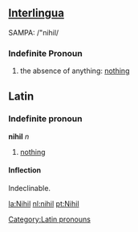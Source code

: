 ==[[Interlingua]]==
SAMPA: /"nihil/
===Indefinite Pronoun===
# the absence of anything: [[nothing]]

==Latin==
===Indefinite pronoun===
'''nihil''' ''n''
# [[nothing]]

====Inflection====
Indeclinable.

[[Category:Latin pronouns]]
[[la:Nihil]]
[[nl:nihil]]
[[pt:Nihil]]